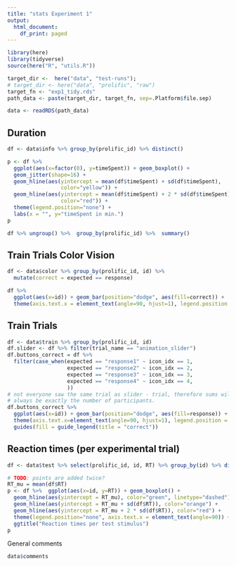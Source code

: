 ```yaml
---
title: "stats Experiment 1"
output:
  html_document:
    df_print: paged
---
```


```r
library(here)
library(tidyverse)
source(here("R", "utils.R"))

target_dir <-  here("data", "test-runs");
# target_dir <- here("data", "prolific", "raw")
target_fn <- "exp1_tidy.rds"
path_data <- paste(target_dir, target_fn, sep=.Platform$file.sep)

data <- readRDS(path_data)
```

## Duration

```r
df <- data$info %>% group_by(prolific_id) %>% distinct()

p <- df %>%
  ggplot(aes(x=factor(0), y=timeSpent)) + geom_boxplot() + 
  geom_jitter(shape=16) +
  geom_hline(aes(yintercept = mean(df$timeSpent) + sd(df$timeSpent),
                 color="yellow")) +
  geom_hline(aes(yintercept = mean(df$timeSpent) + 2 * sd(df$timeSpent),
                 color="red")) +
  theme(legend.position="none") + 
  labs(x = "", y="timeSpent in min.")
p

df %>% ungroup() %>%  group_by(prolific_id) %>%  summary()
```

## Train Trials Color Vision

```r
df <- data$color %>% group_by(prolific_id, id) %>% 
  mutate(correct = expected == response)

df %>%
  ggplot(aes(x=id)) + geom_bar(position="dodge", aes(fill=correct)) + 
  theme(axis.text.x = element_text(angle=90, hjust=1), legend.position = "top")

```

## Train Trials

```r
df <- data$train %>% group_by(prolific_id, id)
df.slider <- df %>% filter(trial_name == "animation_slider") 
df.buttons_correct = df %>%
  filter(case_when(expected == "response1" ~ icon_idx == 1,
                   expected == "response2" ~ icon_idx == 2, 
                   expected == "response3" ~ icon_idx == 3,
                   expected == "response4" ~ icon_idx == 4, 
                   ))
# not everyone saw the same trial as slider - trial, therefore sums will not 
# always be exactly the number of participants.
df.buttons_correct %>%
  ggplot(aes(x=id)) + geom_bar(position="dodge", aes(fill=response)) + 
  theme(axis.text.x=element_text(angle=90, hjust=1), legend.position = "top") + 
  guides(fill = guide_legend(title = "correct"))


```


## Reaction times (per experimental trial)

```r
df <- data$test %>% select(prolific_id, id, RT) %>% group_by(id) %>% distinct()

# TODO: points are added twice?
RT_mu = mean(df$RT)
p <- df %>%  ggplot(aes(x=id, y=RT)) + geom_boxplot() +
  geom_hline(aes(yintercept = RT_mu), color="green", linetype="dashed") +
  geom_hline(aes(yintercept = RT_mu + sd(df$RT)), color="orange") +
  geom_hline(aes(yintercept = RT_mu + 2 * sd(df$RT)), color="red") +
  theme(legend.position="none", axis.text.x = element_text(angle=90)) +
  ggtitle("Reaction times per test stimulus")  
p
```

General comments

```r
data$comments
```
